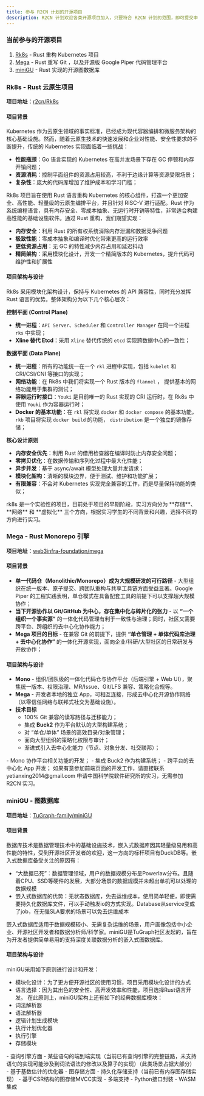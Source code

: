 ```yaml
---
title: 参与 R2CN 计划的开源项目
description: R2CN 计划欢迎各类开源项目加入，只要符合 R2CN 计划的范围，即可提交申请； 同时 R2CN 计划也会根据需要主动邀请开源项目加入或发起开源项目。
---
```


### 当前参与的开源项目

1. [Rk8s](https://github.com/r2cn-dev/rk8s) - Rust 重构 Kubernetes 项目
2. [Mega](https://github.com/web3infra-foundation/mega) - Rust 重写 Git ，以及开源版 Google Piper 代码管理平台
3. [miniGU](https://github.com/TuGraph-family/miniGU) - Rust 实现的开源图数据库

### Rk8s - Rust 云原生项目

**项目地址**：[r2cn/Rk8s](https://github.com/r2cn-dev/rk8s)

#### 项目背景

Kubernetes 作为云原生领域的事实标准，已经成为现代容器编排和微服务架构的核心基础设施。然而，随着云原生技术的快速发展和企业对性能、安全性要求的不断提升，传统的 Kubernetes 实现面临着一些挑战：

- **性能瓶颈**：Go 语言实现的 Kubernetes 在高并发场景下存在 GC 停顿和内存开销问题；
- **资源消耗**：控制平面组件的资源占用较高，不利于边缘计算等资源受限场景；
- **复杂性**：庞大的代码库增加了维护成本和学习门槛；

Rk8s 项目旨在使用 Rust 语言重构 Kubernetes 的核心组件，打造一个更加安全、高性能、轻量级的云原生编排平台，并且针对 RISC-V 进行适配。Rust 作为系统编程语言，具有内存安全、零成本抽象、无运行时开销等特性，非常适合构建高性能的基础设施软件。通过 Rust 重构，我们期望实现：

- **内存安全**：利用 Rust 的所有权系统消除内存泄漏和数据竞争问题
- **极致性能**：零成本抽象和编译时优化带来更高的运行效率
- **更低资源占用**：无 GC 的特性减少内存占用和延迟抖动
- **精简架构**：采用模块化设计，开发一个精简版本的 Kubernetes，提升代码可维护性和扩展性

#### 项目架构与设计

Rk8s 采用模块化架构设计，保持与 Kubernetes 的 API 兼容性，同时充分发挥 Rust 语言的优势。整体架构分为以下几个核心层次：

**控制平面 (Control Plane)**
- **统一进程**：`API Server`、`Scheduler` 和 `Controller Manager` 在同一个进程 `rks` 中实现；
- **Xline 替代 Etcd**：采用 `Xline` 替代传统的 `etcd` 实现跨数据中心的一致性； 

**数据平面 (Data Plane)**
- **统一进程**：所有的功能统一在一个 `rkl` 进程中实现，包括 `kubelet` 和 CRI/CSI/CNI 等接口的实现；
- **网络功能**：在 Rk8s 中我们将实现一个 Rust 版本的 `flannel` ， 提供基本的网络功能用于集群的测试；
- **容器运行时接口**：`Youki` 是目前唯一的 Rust 实现的 CRI 运行时，在 Rk8s 中使用 `Youki` 作为容器运行时；
- **Docker 的基本功能**：在 `rkl` 将实现 `docker` 和 `docker compose` 的基本功能，`rkb` 项目将实现 `docker build` 的功能， `distribution` 是一个独立的镜像存储；

**核心设计原则**
- **内存安全优先**：利用 Rust 的借用检查器在编译时防止内存安全问题；
- **零拷贝优化**：在数据传输和序列化过程中最大化性能；
- **异步并发**：基于 async/await 模型处理大量并发请求；
- **模块化架构**：清晰的模块边界，便于测试、维护和功能扩展；
- **有限兼容**：不会对 Kubernetes 实现完全兼容的工作，而是尽量保持功能的类似；


<Note type="success" title="Rk8s 项目的目标是将为云原生生态系统提供一个更加现代化、高性能的 Kubernetes 实现，特别适用于边缘计算、高性能计算和资源敏感的生产环境">
   rk8s 是一个实验性的项目，目前处于项目的早期阶段，实习方向分为 **存储**、**网络** 和 **虚拟化** 三个方向，根据实习学生的不同背景和兴趣，选择不同的方向进行实习。
</Note>

### Mega - Rust Monorepo 引擎

**项目地址**：[web3infra-foundation/mega](https://github.com/web3infra-foundation/mega)

#### 项目背景

- **单一代码仓（Monolithic/Monorepo）成为大规模研发的可行路径** - 大型组织在统一版本、原子提交、跨团队重构与共享工具链方面受益显著。Google Piper 的工程实践表明，单仓模式在具备配套工具的前提下可以支撑超大规模协作；
- **当下开源协作以 Git/GitHub 为中心，存在集中化与碎片化的张力** - 以 **“一个组织一个事实源”** 的一体化代码管理有利于一致性与治理；同时，社区又需要跨平台、跨组织的去中心化协作能力；
- **Mega 项目的目标** - 在兼容 Git 的前提下，提供 **“单仓管理 + 单体代码库治理 + 去中心化协作”** 的一体化开源实现，面向企业/科研/大型社区的日常研发与开放协作；

#### 项目架构与设计

- **Mono** - 组织/团队级的一体化代码仓与协作平台（后端引擎 + Web UI），聚焦统一版本、权限治理、MR/Issue、Git/LFS 兼容、策略化合规等。
- **Mega** - 开发者本地的独立 App，可相互连接，形成去中心化开源协作网络（以零信任网络与联邦式社交为基础设施）。
- **技术目标**
   - 100% Git 兼容的读写路径与迁移能力；
   - 集成 **Buck2** 作为平台默认的大型构建系统；
   - 对 “单仓/单体” 场景的高效目录/对象管理；
   - 面向大型组织的策略化权限与审计；
   - 渐进式引入去中心化能力（节点、对象分发、社交联邦）；

<Note type="success" title="Mega 实习项目任务方向">
   -  Mono 协作平台相关功能的开发；
   -  集成 Buck2 作为构建系统；
   -  跨平台的去中心化 App 开发；
</Note>

<Note type="Note" title="前端 React 实习方向">
   如果有意参加前端页面的开发工作，请直接联系 yetianxing2014@gmail.com 申请中国科学院软件研究所的实习，无需参加 R2CN 实习。
</Note>

### miniGU - 图数据库

**项目地址**：[TuGraph-family/miniGU](https://github.com/TuGraph-family/miniGU)

#### 项目背景

数据库技术是数据管理技术中的基础设施技术，嵌入式数据库因其轻量级易用和高性能的特性，受到开源社区开发者的欢迎，这一方向的标杆项目有DuckDB等。嵌入式数据库备受关注的原因有：
- “大数据已死”：数据管理领域，用户的数据规模分布呈Powerlaw分布。且随着CPU、SSD等硬件的发展，大部分场景的数据规模并未超出单机可以处理的数据规模
- 嵌入式数据库的优势：无状态数据库，免去运维成本，使用简单轻便，即使需要持久化数据库文件，可以手动触发io的方式实现。Database从service变成了job，在无强SLA要求的场景可以免去运维成本

嵌入式数据库适用于数据规模较小、无需复杂运维的场景，用户画像包括中小企业、开源社区开发者和数据分析师/科学家。miniGU是TuGraph社区发起的，旨在为开发者提供简单易用的支持深度关联数据分析的嵌入式图数据库。

#### 项目架构与设计

miniGU采用如下原则进行设计和开发：
- 模块化设计：为了更方便开源社区的使用习惯，项目采用模块化设计的方式
- 语言选择：因为其出色的安全性、高开发效率和性能，项目选择Rust语言开发。
在此原则上，miniGU架构上还有如下的经典数据库模块：
- 词法解析器
- 语法解析器
- 逻辑计划生成模块
- 执行计划优化器
- 执行引擎
- 存储模块

<Note type="success" title="近期拟发布任务以及实习方向">
   - 查询引擎方面
      - 某些语句的端到端实现（当前已有查询引擎的完整链路，未支持语句的实现可能涉及到词法语法的修改以及算子的实现）（此类场景占据大部分）
      - 基于基数估计的优化器
   - 图存储方面
      - 持久化存储支持（当前已有内存图存储实现）
      - 基于CSR结构的图存储MVCC实现
   - 多端支持
      - Python接口封装
      - WASM集成
</Note>